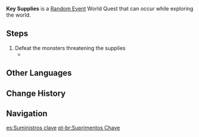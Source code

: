 {{Quest Infobox
|id            = 
|image         = Key Supplies.png
|type          = World
|group         = Random Event
|startLocation = [[Dihua Marsh]], [[Liyue]]
|region        = Liyue
|area          = Bishui Plain
|subarea       = Dihua Marsh
|other         = *AR-Dependent Rewards
|characters    = Traveler
}}
'''Key Supplies''' is a [[Random Event]] World Quest that can occur while exploring the world.

==Steps==
#Defeat the monsters threatening the supplies
#*{{Enemy|Hilichurl Fighter|x=3}}

==Other Languages==
{{Other Languages
|en      = Key Supplies
|zhs     = 关键物资
|zhs_rm  = Guānjiàn Wùzī
|zht     = 關鍵物資
|zht_rm  = Guānjiàn Wùzī
|zh_tl   = Key Supplies
|ja      = 大事な物資
|ja_rm   = Daijina Busshi
|ja_tl   = Important Goods
|ko      = 필수 물자
|ko_rm   = Pilsu Mulja
|ko_tl   = Essential Supplies
|es      = Suministros clave
|es_tl   = Key Supplies
|fr      = Matériel de base
|fr_tl   = Basic Equipment
|ru      = Ключевые материалы
|ru_tl   = Key Materials
|th      = พัสดุสำคัญ
|th_rm   = 
|th_tl   = 
|vi      = Vật Tư Mấu Chốt
|vi_tl   = 
|de      = Wichtige Güter
|de_tl   = Important Goods
|id      = Persediaan Kunci
|id_tl   = Key Supplies
|pt      = Suprimentos Chave
|pt_tl   = 
|tr      = Temel Erzak
|tr_tl   = 
|it      = Rifornimenti essenziali
|it_tl   = 
}}

==Change History==
{{Change History|1.0}}

==Navigation==
{{Quests by Type Navbox|type=Random Events}}

[[es:Suministros clave]]
[[pt-br:Suprimentos Chave]]